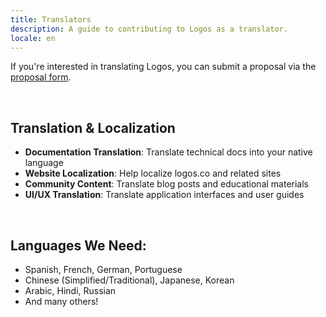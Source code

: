```yaml
---
title: Translators
description: A guide to contributing to Logos as a translator.
locale: en
---
```


If you're interested in translating Logos, you can submit a proposal via the [proposal form](/proposals).

<br />

## Translation & Localization

- **Documentation Translation**: Translate technical docs into your native language
- **Website Localization**: Help localize logos.co and related sites
- **Community Content**: Translate blog posts and educational materials
- **UI/UX Translation**: Translate application interfaces and user guides

<br />

## Languages We Need:

- Spanish, French, German, Portuguese
- Chinese (Simplified/Traditional), Japanese, Korean
- Arabic, Hindi, Russian
- And many others!
